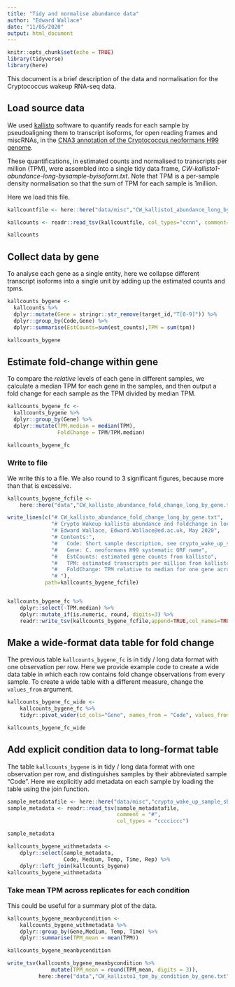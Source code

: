 ```yaml
---
title: "Tidy and normalise abundance data"
author: "Edward Wallace"
date: "11/05/2020"
output: html_document
---
```


```r
knitr::opts_chunk$set(echo = TRUE)
library(tidyverse)
library(here)
```

This document is a brief description of the data and normalisation for the Cryptococcus wakeup RNA-seq data.

## Load source data

We used [kallisto](https://pachterlab.github.io/kallisto/) software to quantify reads for each sample by pseudoaligning them to transcript isoforms, for open reading frames and miscRNAs, in the [CNA3 annotation of the Cryptococcus neoformans H99 genome](http://fungi.ensembl.org/Cryptococcus_neoformans_var_grubii_h99_gca_000149245/Info/Index).

These quantifications, in estimated counts and normalised to transcripts per million (TPM), were assembled into a single tidy data frame, *CW-kallisto1-abundance-long-bysample-byisoform.txt*. Note that TPM is a per-sample density normalisation so that the sum of TPM for each sample is 1million.

Here we load this file.

```r
kallcountfile <- here::here("data/misc","CW_kallisto1_abundance_long_by_sample_by_isoform.txt")

kallcounts <- readr::read_tsv(kallcountfile, col_types="ccnn", comment= "#")

kallcounts
```

## Collect data by gene

To analyse each gene as a single entity, here we collapse different transcript isoforms into a single unit by adding up the estimated counts and tpms.

```r
kallcounts_bygene <- 
  kallcounts %>%
  dplyr::mutate(Gene = stringr::str_remove(target_id,"T[0-9]")) %>%
  dplyr::group_by(Code,Gene) %>%
  dplyr::summarise(EstCounts=sum(est_counts),TPM = sum(tpm))

kallcounts_bygene
```

## Estimate fold-change within gene

To compare the *relative* levels of each gene in different samples, we calculate a median TPM for each gene in the samples, and then output a fold change for each sample as the TPM divided by median TPM.

```r
kallcounts_bygene_fc <- 
  kallcounts_bygene %>%
  dplyr::group_by(Gene) %>%
  dplyr::mutate(TPM.median = median(TPM),
                FoldChange = TPM/TPM.median)

kallcounts_bygene_fc
```

### Write to file

We write this to a file. We also round to 3 significant figures, because more than that is excessive.

```r
kallcounts_bygene_fcfile <-
    here::here("data","CW_kallisto_abundance_fold_change_long_by_gene.txt")

write_lines(c("# CW_kallisto_abundance_fold_change_long_by_gene.txt",
              "# Crypto Wakeup kallisto abundance and foldchange in long tidy format summarised by gene (summed over transcript isoforms)",
              "# Edward Wallace, Edward.Wallace@ed.ac.uk, May 2020",
              "# Contents:",
              "#   Code: Short sample description, see crypto_wake_up_sample_sheet_plus_tags.txt",
              "#   Gene: C. neoformans H99 systematic ORF name",
              "#   EstCounts: estimated gene counts from kallisto",              
              "#   TPM: estimated transcripts per million from kallisto",  
              "#   FoldChange: TPM relative to median for one gene across all samples",
              "# "),
            path=kallcounts_bygene_fcfile)


kallcounts_bygene_fc %>%
    dplyr::select(-TPM.median) %>%
    dplyr::mutate_if(is.numeric, round, digits=3) %>%
    readr::write_tsv(kallcounts_bygene_fcfile,append=TRUE,col_names=TRUE)
```

## Make a wide-format data table for fold change

The previous table `kallcounts_bygene_fc` is in tidy / long data format with one observation per row. Here we provide example code to create a wide data table in which each row contains fold change observations from every sample. To create a wide table with a different measure, change the `values_from` argument.

```r
kallcounts_bygene_fc_wide <- 
    kallcounts_bygene_fc %>%
    tidyr::pivot_wider(id_cols="Gene", names_from = "Code", values_from = "FoldChange")

kallcounts_bygene_fc_wide
```


## Add explicit condition data to long-format table

The  table `kallcounts_bygene` is in tidy / long data format with one observation per row, and distinguishes samples by their abbreviated sample "Code". Here we explicitly add metadata on each sample by loading the table using the join function.

```r
sample_metadatafile <- here::here("data/misc","crypto_wake_up_sample_sheet_plus_tags.txt")
sample_metadata <- readr::read_tsv(sample_metadatafile,
                                   comment = "#",
                                   col_types = "cccciccc")

sample_metadata

kallcounts_bygene_withmetadata <-
    dplyr::select(sample_metadata,
                  Code, Medium, Temp, Time, Rep) %>%
    dplyr::left_join(kallcounts_bygene)
kallcounts_bygene_withmetadata
```

### Take mean TPM across replicates for each condition

This could be useful for a summary plot of the data.

```r
kallcounts_bygene_meanbycondition <- 
    kallcounts_bygene_withmetadata %>%
    dplyr::group_by(Gene,Medium, Temp, Time) %>%
    dplyr::summarise(TPM_mean = mean(TPM))

kallcounts_bygene_meanbycondition
```

```r
write_tsv(kallcounts_bygene_meanbycondition %>% 
              mutate(TPM_mean = round(TPM_mean, digits = 3)),
          here::here("data","CW_kallisto1_tpm_by_condition_by_gene.txt") )
```


